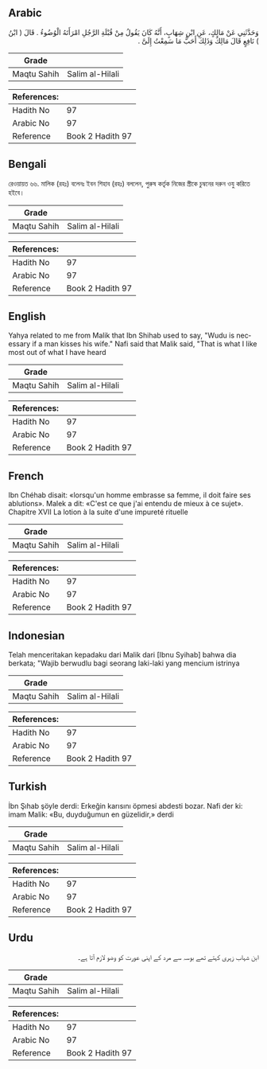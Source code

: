 ## Arabic


<div dir="rtl" lang="ar" style={{fontSize:'larger',backgroundColor:'#f8f9fa',padding:20}}>
وَحَدَّثَنِي عَنْ مَالِكٍ، عَنِ ابْنِ شِهَابٍ، أَنَّهُ كَانَ يَقُولُ مِنْ قُبْلَةِ الرَّجُلِ امْرَأَتَهُ الْوُضُوءُ ‏.‏ قَالَ ‏(‏ ابْنُ ‏)‏ نَافِعٍ قَالَ مَالِكٌ وَذَلِكَ أَحَبُّ مَا سَمِعْتُ إِلَىَّ ‏.‏
</div>
<div style={{backgroundColor:'#f8f9fa',padding:20, marginBottom: 10}}><table> <thead> <tr> <th>Grade</th> <th></th> </tr> </thead> <tbody> <tr><td>Maqtu Sahih</td><td>Salim al-Hilali</td></tr></tbody></table><table> <thead> <tr> <th>References:</th> <th></th> </tr> </thead> <tbody><tr><td>Hadith No</td><td>97</td></tr><tr><td>Arabic No</td><td>97</td></tr><tr><td>Reference</td><td>Book 2 Hadith 97</td></tr></tbody></table></div>

## Bengali


<div dir="ltr" lang="bn" style={{fontSize:'larger',backgroundColor:'#f8f9fa',padding:20}}>
রেওয়ায়ত ৬৬. মালিক (রহঃ) বলেনঃ ইবন শিহাব (রহঃ) বললেন, পুরুষ কর্তৃক নিজের স্ত্রীকে চুম্বনের দরুন ওযু করিতে হইবে।
</div>
<div style={{backgroundColor:'#f8f9fa',padding:20, marginBottom: 10}}><table> <thead> <tr> <th>Grade</th> <th></th> </tr> </thead> <tbody> <tr><td>Maqtu Sahih</td><td>Salim al-Hilali</td></tr></tbody></table><table> <thead> <tr> <th>References:</th> <th></th> </tr> </thead> <tbody><tr><td>Hadith No</td><td>97</td></tr><tr><td>Arabic No</td><td>97</td></tr><tr><td>Reference</td><td>Book 2 Hadith 97</td></tr></tbody></table></div>

## English


<div dir="ltr" lang="en" style={{fontSize:'larger',backgroundColor:'#f8f9fa',padding:20}}>
Yahya related to me from Malik that Ibn Shihab used to say, "Wudu is necessary if a man kisses his wife." Nafi said that Malik said, "That is what I like most out of what I have heard
</div>
<div style={{backgroundColor:'#f8f9fa',padding:20, marginBottom: 10}}><table> <thead> <tr> <th>Grade</th> <th></th> </tr> </thead> <tbody> <tr><td>Maqtu Sahih</td><td>Salim al-Hilali</td></tr></tbody></table><table> <thead> <tr> <th>References:</th> <th></th> </tr> </thead> <tbody><tr><td>Hadith No</td><td>97</td></tr><tr><td>Arabic No</td><td>97</td></tr><tr><td>Reference</td><td>Book 2 Hadith 97</td></tr></tbody></table></div>

## French


<div dir="ltr" lang="fr" style={{fontSize:'larger',backgroundColor:'#f8f9fa',padding:20}}>
Ibn Chéhab disait: «lorsqu'un homme embrasse sa femme, il doit faire ses ablutions». Malek a dit: «C'est ce que j'ai entendu de mieux à ce sujet». Chapitre XVII La lotion à la suite d'une impureté rituelle
</div>
<div style={{backgroundColor:'#f8f9fa',padding:20, marginBottom: 10}}><table> <thead> <tr> <th>Grade</th> <th></th> </tr> </thead> <tbody> <tr><td>Maqtu Sahih</td><td>Salim al-Hilali</td></tr></tbody></table><table> <thead> <tr> <th>References:</th> <th></th> </tr> </thead> <tbody><tr><td>Hadith No</td><td>97</td></tr><tr><td>Arabic No</td><td>97</td></tr><tr><td>Reference</td><td>Book 2 Hadith 97</td></tr></tbody></table></div>

## Indonesian


<div dir="ltr" lang="id" style={{fontSize:'larger',backgroundColor:'#f8f9fa',padding:20}}>
Telah menceritakan kepadaku dari Malik dari [Ibnu Syihab] bahwa dia berkata; "Wajib berwudlu bagi seorang laki-laki yang mencium istrinya
</div>
<div style={{backgroundColor:'#f8f9fa',padding:20, marginBottom: 10}}><table> <thead> <tr> <th>Grade</th> <th></th> </tr> </thead> <tbody> <tr><td>Maqtu Sahih</td><td>Salim al-Hilali</td></tr></tbody></table><table> <thead> <tr> <th>References:</th> <th></th> </tr> </thead> <tbody><tr><td>Hadith No</td><td>97</td></tr><tr><td>Arabic No</td><td>97</td></tr><tr><td>Reference</td><td>Book 2 Hadith 97</td></tr></tbody></table></div>

## Turkish


<div dir="ltr" lang="tr" style={{fontSize:'larger',backgroundColor:'#f8f9fa',padding:20}}>
İbn Şıhab şöyle derdi: Erkeğin karısını öpmesi abdesti bozar. Nafi der ki: imam Malik: «Bu, duyduğumun en güzelidir,» derdi
</div>
<div style={{backgroundColor:'#f8f9fa',padding:20, marginBottom: 10}}><table> <thead> <tr> <th>Grade</th> <th></th> </tr> </thead> <tbody> <tr><td>Maqtu Sahih</td><td>Salim al-Hilali</td></tr></tbody></table><table> <thead> <tr> <th>References:</th> <th></th> </tr> </thead> <tbody><tr><td>Hadith No</td><td>97</td></tr><tr><td>Arabic No</td><td>97</td></tr><tr><td>Reference</td><td>Book 2 Hadith 97</td></tr></tbody></table></div>

## Urdu


<div dir="rtl" lang="ur" style={{fontSize:'larger',backgroundColor:'#f8f9fa',padding:20}}>
ابن شہاب زہری کہتے تھے بوسہ سے مرد کے اپنی عورت کو وضو لازم آتا ہے۔
</div>
<div style={{backgroundColor:'#f8f9fa',padding:20, marginBottom: 10}}><table> <thead> <tr> <th>Grade</th> <th></th> </tr> </thead> <tbody> <tr><td>Maqtu Sahih</td><td>Salim al-Hilali</td></tr></tbody></table><table> <thead> <tr> <th>References:</th> <th></th> </tr> </thead> <tbody><tr><td>Hadith No</td><td>97</td></tr><tr><td>Arabic No</td><td>97</td></tr><tr><td>Reference</td><td>Book 2 Hadith 97</td></tr></tbody></table></div>